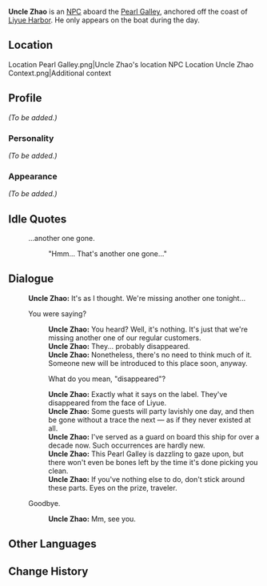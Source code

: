 {{Meta
<!-- REMOVE THIS TEMPLATE AFTER ADDING MISSING INFO -->
|missing_NPC_profile  = yes
}}
{{Character Infobox
|image            = NPC Uncle Zhao.png
|type             = NPC
|region           = Liyue
|title            = Security
}}
'''Uncle Zhao''' is an [[NPC]] aboard the [[Pearl Galley]], anchored off the coast of [[Liyue Harbor]]. He only appears on the boat during the day.
==Location==
<gallery>
Location Pearl Galley.png|Uncle Zhao's location
NPC Location Uncle Zhao Context.png|Additional context
</gallery>

==Profile==
<!-- detailed story/lore information goes here -->
''(To be added.)''

===Personality===
''(To be added.)''

===Appearance===
''(To be added.)''
==Idle Quotes==
{{Dialogue start}}
: {{DIcon|Idle}} ...another one gone.
:: {{A|VO Uncle Zhao 01.ogg}} "Hmm... That's another one gone..."
{{Dialogue end}}

==Dialogue==
{{Dialogue start}}
:'''Uncle Zhao:''' It's as I thought. We're missing another one tonight...
:{{DIcon}} You were saying?
::'''Uncle Zhao:''' You heard? Well, it's nothing. It's just that we're missing another one of our regular customers.
::'''Uncle Zhao:''' They... probably disappeared.
::'''Uncle Zhao:''' Nonetheless, there's no need to think much of it. Someone new will be introduced to this place soon, anyway.
::{{DIcon}} What do you mean, "disappeared"?
::'''Uncle Zhao:''' Exactly what it says on the label. They've disappeared from the face of Liyue.
::'''Uncle Zhao:''' Some guests will party lavishly one day, and then be gone without a trace the next &mdash; as if they never existed at all.
::'''Uncle Zhao:''' I've served as a guard on board this ship for over a decade now. Such occurrences are hardly new.
::'''Uncle Zhao:''' This Pearl Galley is dazzling to gaze upon, but there won't even be bones left by the time it's done picking you clean.
::'''Uncle Zhao:''' If you've nothing else to do, don't stick around these parts. Eyes on the prize, traveler.
:{{DIcon}} Goodbye.
::'''Uncle Zhao:''' Mm, see you.
{{Dialogue end}}

==Other Languages==
{{Other Languages
|default_hidden = 1
|en      = Uncle Zhao
|zhs     = 老赵
|zhs_rm  = Lǎo Zhào
|zht     = 老趙
|zht_rm  = Lǎo Zhào
|ja      = 老趙
|ja_rm   = Rouchou{{Assumed}}
|ko      = 조 씨
|ko_rm   = Jo Ssi
|es      = Tío Zhao
|fr      = Oncle Zhao
|ru      = Старый Чжао
|th      = Uncle Zhao
|vi      = Lão Zhao
|de      = Onkel Zhao
|id      = Paman Zhao
|pt      = Tio Zhao
|tr      = Zhao Amca
|it      = Zio Zhao
}}

==Change History==
{{Change History|1.0}}